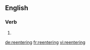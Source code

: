 ==English==

===Verb===
{{head|en}}

# {{present participle of|reenter|lang=en}}

[[de:reentering]]
[[fr:reentering]]
[[vi:reentering]]